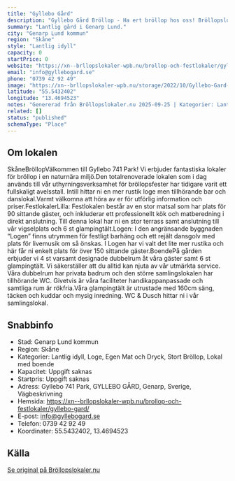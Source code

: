 ```yaml
---
title: "Gyllebo Gård"
description: "Gyllebo Gård Bröllop - Ha ert bröllop hos oss! Bröllopslokal skåne. Skicka gärna en förfrågan så hjälper vi Er!"
summary: "Lantlig gård i Genarp Lund."
city: "Genarp Lund kommun"
region: "Skåne"
style: "Lantlig idyll"
capacity: 0
startPrice: 0
website: "https://xn--brllopslokaler-wpb.nu/brollop-och-festlokaler/gyllebo-gard/"
email: "info@gyllebogard.se"
phone: "0739 42 92 49"
image: "https://xn--brllopslokaler-wpb.nu/storage/2022/10/Gyllebo-Gard-brollopslokal-festlokal-konferenslokal-gyllebo-gard-_Custom_-1.webp"
latitude: "55.5432402"
longitude: "13.4694523"
notes: "Genererad från Bröllopslokaler.nu 2025-09-25 | Kategorier: Lantlig idyll, Loge, Egen Mat och Dryck, Stort Bröllop, Lokal med boende"
related: []
status: "published"
schemaType: "Place"
---
```


## Om lokalen

SkåneBröllopVälkommen till Gyllebo 741 Park! Vi erbjuder fantastiska lokaler för bröllop i en naturnära miljö.Den totalrenoverade lokalen som i dag används till vår uthyrningsverksamhet för bröllopsfester har tidigare varit ett fullskaligt avelsstall. Intill hittar ni en mer rustik loge men tillhörande bar och danslokal.Varmt välkomna att höra av er för utförlig information och priser.FestlokalerLilla: Festlokalen består av en stor matsal som har plats för 90 sittande gäster, och inkluderar ett professionellt kök och matberedning i direkt anslutning. Till denna lokal har ni en stor terrass samt anslutning till vår vigselplats och 6 st glampingtält.Logen: I den angränsande byggnaden “Logen” finns utrymmen för festligt barhäng och ett rejält dansgolv med plats för livemusik om så önskas. I Logen har vi valt det lite mer rustika och här får ni enkelt plats för över 150 sittande gäster.BoendePå gården erbjuder vi 4 st varsamt designade dubbelrum åt våra gäster samt 6 st glampingtält. Vi säkerställer att du alltid kan njuta av vår utmärkta service. Våra dubbelrum har privata badrum och den större samlingslokalen har tillhörande WC. Givetvis är våra faciliteter handikappanpassade och samtliga rum är rökfria.Våra glampingtält är utrustade med 160cm säng, täcken och kuddar och mysig inredning. WC & Dusch hittar ni i vår samlingslokal.

## Snabbinfo

- Stad: Genarp Lund kommun
- Region: Skåne
- Kategorier: Lantlig idyll, Loge, Egen Mat och Dryck, Stort Bröllop, Lokal med boende
- Kapacitet: Uppgift saknas
- Startpris: Uppgift saknas
- Adress: Gyllebo 741 Park, GYLLEBO GÅRD, Genarp, Sverige, Vägbeskrivning
- Hemsida: https://xn--brllopslokaler-wpb.nu/brollop-och-festlokaler/gyllebo-gard/
- E-post: info@gyllebogard.se
- Telefon: 0739 42 92 49
- Koordinater: 55.5432402, 13.4694523

## Källa

[Se original på Bröllopslokaler.nu](https://xn--brllopslokaler-wpb.nu/brollop-och-festlokaler/gyllebo-gard/)
